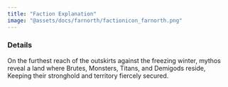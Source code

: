 ```yaml
---
title: "Faction Explanation"
image: "@assets/docs/farnorth/factionicon_farnorth.png"
---
```


### Details

On the furthest reach of the outskirts against the freezing winter, mythos reveal a land where Brutes, Monsters, Titans, and Demigods reside, Keeping their stronghold and territory fiercely secured.
